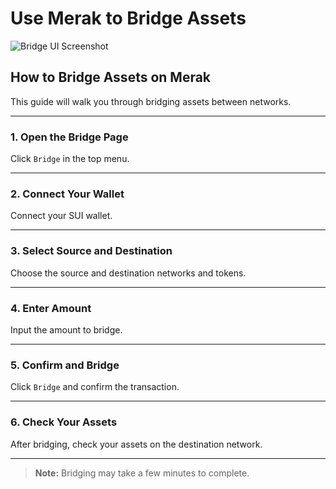 # Use Merak to Bridge Assets

![Bridge UI Screenshot](/sui/bridge.png)

## How to Bridge Assets on Merak

This guide will walk you through bridging assets between networks.

---

### 1. Open the Bridge Page

Click `Bridge` in the top menu.

---

### 2. Connect Your Wallet

Connect your SUI wallet.

---

### 3. Select Source and Destination

Choose the source and destination networks and tokens.

---

### 4. Enter Amount

Input the amount to bridge.

---

### 5. Confirm and Bridge

Click `Bridge` and confirm the transaction.

---

### 6. Check Your Assets

After bridging, check your assets on the destination network.

---

> **Note:** Bridging may take a few minutes to complete.